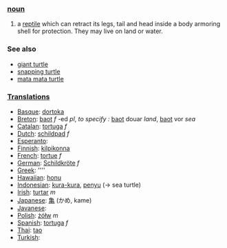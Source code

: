 === [[noun]] ===
#a [[reptile]] which can retract its legs, tail and head inside a body armoring shell for protection. They may live on land or water.

=== See also ===
*[[giant turtle]]
*[[snapping turtle]]
*[[mata mata turtle]]

===[[Translation]]s===
*[[Basque]]: [[dortoka]]
*[[Breton]]: [[baot]] ''f'' -ed ''pl'', ''to specify :'' [[baot]] douar ''land'', [[baot]] vor ''sea''
*[[Catalan]]: [[tortuga]] ''f''
*[[Dutch]]: [[schildpad]] ''f''
*[[Esperanto]]: [[]]
*[[Finnish]]: [[kilpikonna]]
*[[French]]: [[tortue]] ''f''
*[[German]]: [[Schildkröte]] ''f''
*[[Greek]]: [[]] ''''
*[[Hawaiian]]: [[honu]]
*[[Indonesian]]: [[kura-kura]], [[penyu]] (&rarr; sea turtle)
*[[Irish]]: [[turtar]] ''m''
*[[Japanese]]: [[亀]] (かめ, kame)
*[[Javanese]]: [[]]
*[[Polish]]: [[żółw]] ''m''
*[[Spanish]]: [[tortuga]] ''f''
*[[Thai]]: [[tao]]
*[[Turkish]]: [[]]